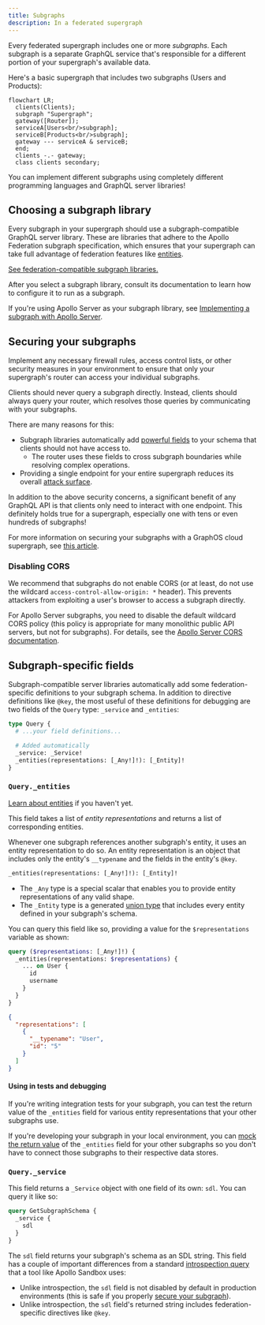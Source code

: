 ```yaml
---
title: Subgraphs
description: In a federated supergraph
---
```


Every federated supergraph includes one or more _subgraphs_. Each subgraph is a separate GraphQL service that's responsible for a different portion of your supergraph's available data.

Here's a basic supergraph that includes two subgraphs (Users and Products):

```mermaid
flowchart LR;
  clients(Clients);
  subgraph "Supergraph";
  gateway([Router]);
  serviceA[Users<br/>subgraph];
  serviceB[Products<br/>subgraph];
  gateway --- serviceA & serviceB;
  end;
  clients -.- gateway;
  class clients secondary;
```

You can implement different subgraphs using completely different programming languages and GraphQL server libraries!

## Choosing a subgraph library

Every subgraph in your supergraph should use a subgraph-compatible GraphQL server library. These are libraries that adhere to the Apollo Federation subgraph specification, which ensures that your supergraph can take full advantage of federation features like [entities](../entities/).

[See federation-compatible subgraph libraries.](./supported-subgraphs/)

After you select a subgraph library, consult its documentation to learn how to configure it to run as a subgraph.

<Note>

If you're using Apollo Server as your subgraph library, see [Implementing a subgraph with Apollo Server](/apollo-server/using-federation/apollo-subgraph-setup/).

</Note>

## Securing your subgraphs

Implement any necessary firewall rules, access control lists, or other security measures in your environment to ensure that only your supergraph's router can access your individual subgraphs.

Clients should never query a subgraph directly. Instead, clients should always query your router, which resolves those queries by communicating with your subgraphs.

There are many reasons for this:

- Subgraph libraries automatically add [powerful fields](#subgraph-specific-fields) to your schema that clients should not have access to.
  - The router uses these fields to cross subgraph boundaries while resolving complex operations.
- Providing a single endpoint for your entire supergraph reduces its overall [attack surface](https://en.wikipedia.org/wiki/Attack_surface).

In addition to the above security concerns, a significant benefit of any GraphQL API is that clients only need to interact with one endpoint. This definitely holds true for a supergraph, especially one with tens or even hundreds of subgraphs!

For more information on securing your subgraphs with a GraphOS cloud supergraph, see [this article](/graphos/graphs/securing-a-subgraph).

### Disabling CORS

We recommend that subgraphs do not enable CORS (or at least, do not use the wildcard `access-control-allow-origin: *` header). This prevents attackers from exploiting a user's browser to access a subgraph directly.

For Apollo Server subgraphs, you need to disable the default wildcard CORS policy (this policy is appropriate for many monolithic public API servers, but not for subgraphs). For details, see the [Apollo Server CORS documentation](/apollo-server/security/cors/#choosing-cors-options-for-your-project).

## Subgraph-specific fields

Subgraph-compatible server libraries automatically add some federation-specific definitions to your subgraph schema. In addition to directive definitions like `@key`, the most useful of these definitions for debugging are two fields of the `Query` type: `_service` and `_entities`:

```graphql
type Query {
  # ...your field definitions...

  # Added automatically
  _service: _Service!
  _entities(representations: [_Any!]!): [_Entity]!
}
```

### `Query._entities`

<Tip>

[Learn about entities](../entities/) if you haven't yet.

</Tip>

This field takes a list of _entity representations_ and returns a list of corresponding entities.

Whenever one subgraph references another subgraph's entity, it uses an entity representation to do so. An entity representation is an object that includes only the entity's `__typename` and the fields in the entity's `@key`.

```graphql
_entities(representations: [_Any!]!): [_Entity]!
```

* The `_Any` type is a special scalar that enables you to provide entity representations of any valid shape.
* The `_Entity` type is a generated [union type](/apollo-server/schema/unions-interfaces/#union-type) that includes every entity defined in your subgraph's schema.

You can query this field like so, providing a value for the `$representations` variable as shown:

```graphql title="Query"
query ($representations: [_Any!]!) {
  _entities(representations: $representations) {
    ... on User {
      id
      username
    }
  }
}
```

```json title="Variable"
{
  "representations": [
    {
      "__typename": "User",
      "id": "5"
    }
  ]
}
```

#### Using in tests and debugging

If you're writing integration tests for your subgraph, you can test the return value of the `_entities` field for various entity representations that your other subgraphs use.

If you're developing your subgraph in your local environment, you can [mock the return value](/apollo-server/testing/mocking/) of the `_entities` field for your other subgraphs so you don't have to connect those subgraphs to their respective data stores.


### `Query._service`

This field returns a `_Service` object with one field of its own: `sdl`. You can query it like so:

```graphql
query GetSubgraphSchema {
  _service {
    sdl
  }
}
```

The `sdl` field returns your subgraph's schema as an SDL string. This field has a couple of important differences from a standard [introspection query](https://graphql.org/learn/introspection/) that a tool like Apollo Sandbox uses:

* Unlike introspection, the `sdl` field is not disabled by default in production environments (this is safe if you properly [secure your subgraph](#securing-your-subgraphs)).
* Unlike introspection, the `sdl` field's returned string includes federation-specific directives like `@key`.
